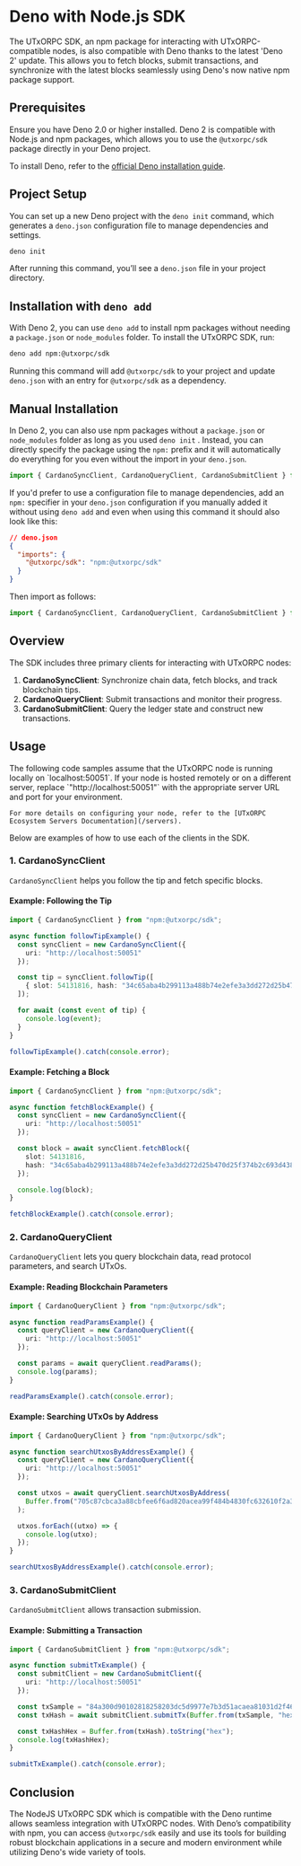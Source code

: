 
# Deno with Node.js SDK

The UTxORPC SDK, an npm package for interacting with UTxORPC-compatible nodes, is also compatible with Deno thanks to the latest 'Deno 2' update. This allows you to fetch blocks, submit transactions, and synchronize with the latest blocks seamlessly using Deno's now native npm package support.

## Prerequisites

Ensure you have Deno 2.0 or higher installed. Deno 2 is compatible with Node.js and npm packages, which allows you to use the `@utxorpc/sdk` package directly in your Deno project.

To install Deno, refer to the [official Deno installation guide](https://deno.land/manual@v2.0.0/getting_started/installation).

## Project Setup

You can set up a new Deno project with the `deno init` command, which generates a `deno.json` configuration file to manage dependencies and settings.

```bash
deno init
```

After running this command, you’ll see a `deno.json` file in your project directory.

## Installation with `deno add`

With Deno 2, you can use `deno add` to install npm packages without needing a `package.json` or `node_modules` folder. To install the UTxORPC SDK, run:

```bash
deno add npm:@utxorpc/sdk
```

Running this command will add `@utxorpc/sdk` to your project and update `deno.json` with an entry for `@utxorpc/sdk` as a dependency.   

## Manual Installation

In Deno 2, you can also use npm packages without a `package.json` or `node_modules` folder as long as you used `deno init` . Instead, you can directly specify the package using the `npm:` prefix and it will automatically do everything for you even without the import in your `deno.json`.

```typescript
import { CardanoSyncClient, CardanoQueryClient, CardanoSubmitClient } from "npm:@utxorpc/sdk";
```

If you'd prefer to use a configuration file to manage dependencies, add an `npm:` specifier in your `deno.json` configuration if you manually added it without using `deno add` and even when using this command it should also look like this:

```json
// deno.json
{
  "imports": {
    "@utxorpc/sdk": "npm:@utxorpc/sdk"
  }
}
```

Then import as follows:

```typescript
import { CardanoSyncClient, CardanoQueryClient, CardanoSubmitClient } from "@utxorpc/sdk";
```

## Overview

The SDK includes three primary clients for interacting with UTxORPC nodes:

1. **CardanoSyncClient**: Synchronize chain data, fetch blocks, and track blockchain tips.
2. **CardanoQueryClient**: Submit transactions and monitor their progress.
3. **CardanoSubmitClient**: Query the ledger state and construct new transactions.

## Usage

<Callout type="note">
    The following code samples assume that the UTxORPC node is running locally on `localhost:50051`. If your node is hosted remotely or on a different server, replace `"http://localhost:50051"` with the appropriate server URL and port for your environment. 
    
    For more details on configuring your node, refer to the [UTxORPC Ecosystem Servers Documentation](/servers).
</Callout>

Below are examples of how to use each of the clients in the SDK.

### 1. CardanoSyncClient

`CardanoSyncClient` helps you follow the tip and fetch specific blocks.

#### Example: Following the Tip

```typescript
import { CardanoSyncClient } from "npm:@utxorpc/sdk";

async function followTipExample() {
  const syncClient = new CardanoSyncClient({
    uri: "http://localhost:50051"
  });

  const tip = syncClient.followTip([
    { slot: 54131816, hash: "34c65aba4b299113a488b74e2efe3a3dd272d25b470d25f374b2c693d4386535" },
  ]);

  for await (const event of tip) {
    console.log(event);
  }
}

followTipExample().catch(console.error);
```

#### Example: Fetching a Block

```typescript
import { CardanoSyncClient } from "npm:@utxorpc/sdk";

async function fetchBlockExample() {
  const syncClient = new CardanoSyncClient({
    uri: "http://localhost:50051"
  });

  const block = await syncClient.fetchBlock({
    slot: 54131816,
    hash: "34c65aba4b299113a488b74e2efe3a3dd272d25b470d25f374b2c693d4386535",
  });

  console.log(block);
}

fetchBlockExample().catch(console.error);
```

### 2. CardanoQueryClient

`CardanoQueryClient` lets you query blockchain data, read protocol parameters, and search UTxOs.

#### Example: Reading Blockchain Parameters

```typescript
import { CardanoQueryClient } from "npm:@utxorpc/sdk";

async function readParamsExample() {
  const queryClient = new CardanoQueryClient({
    uri: "http://localhost:50051"
  });

  const params = await queryClient.readParams();
  console.log(params);
}

readParamsExample().catch(console.error);
```

#### Example: Searching UTxOs by Address

```typescript
import { CardanoQueryClient } from "npm:@utxorpc/sdk";

async function searchUtxosByAddressExample() {
  const queryClient = new CardanoQueryClient({
    uri: "http://localhost:50051"
  });

  const utxos = await queryClient.searchUtxosByAddress(
    Buffer.from("705c87cbca3a88cbfee6f6ad820acea99f484b4830fc632610f2a30146", "hex")
  );

  utxos.forEach((utxo) => {
    console.log(utxo);
  });
}

searchUtxosByAddressExample().catch(console.error);
```

### 3. CardanoSubmitClient

`CardanoSubmitClient` allows transaction submission.

#### Example: Submitting a Transaction

```typescript
import { CardanoSubmitClient } from "npm:@utxorpc/sdk";

async function submitTxExample() {
  const submitClient = new CardanoSubmitClient({
    uri: "http://localhost:50051"
  });

  const txSample = "84a300d90102818258203dc5d9977e7b3d51acaea81031d2f461404536b2828549b73876a5980295f81b00018282581d60916c769efc6e2a3339594818a1d0c3998c29e3a6303d8711de8567591a004c4b4082581d60916c769efc6e2a3339594818a1d0c3998c29e3a6303d8711de8567591b0000000253bcffb3021a0002990da100d9010281825820526fa19e3694cda4f3c0d2fb2d2bb8768925eccc49a89d5f12b1972644ac769858403d6d6599193b17e67827cd9f48aaf35ac762c6fb0c5402c52724f307b69ff96f3f7e6c3fb107670c28679c148bf510f479c01a34b9d95d0dbb7e4ff6f3cb560af5f6";
  const txHash = await submitClient.submitTx(Buffer.from(txSample, "hex"));

  const txHashHex = Buffer.from(txHash).toString("hex");
  console.log(txHashHex);
}

submitTxExample().catch(console.error);
```

## Conclusion

The NodeJS UTxORPC SDK which is compatible with the Deno runtime allows seamless integration with UTxORPC nodes. With Deno’s compatibility with npm, you can access `@utxorpc/sdk` easily and use its tools for building robust blockchain applications in a secure and modern environment while utilizing Deno's wide variety of tools.